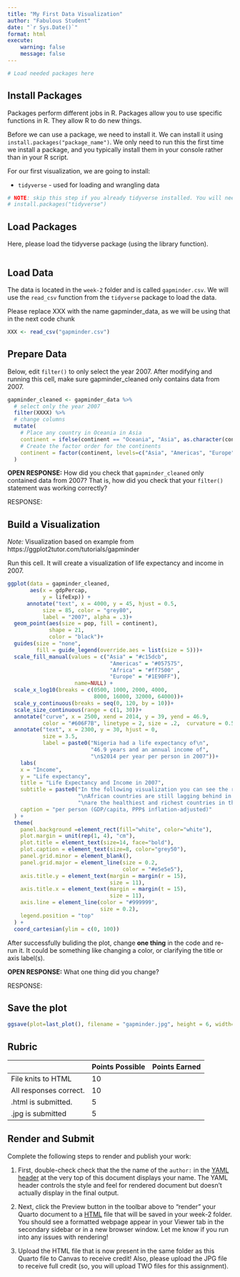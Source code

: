 ```yaml
---
title: "My First Data Visualization"
author: "Fabulous Student"
date: "`r Sys.Date()`"
format: html
execute:
    warning: false
    message: false
---
```

<!-- First, please replace "Fabulous Student" (in the YAML header) with your name! -->

```r
# Load needed packages here
```

## Install Packages

Packages perform different jobs in R. Packages allow you to use specific functions in R. They allow R to do new things.

Before we can use a package, we need to install it. We can install it using `install.packages("package_name")`. We only need to run this the first time we install a package, and you typically install them in your console rather than in your R script.

For our first visualization, we are going to install:

- `tidyverse` - used for loading and wrangling data

```r
# NOTE: skip this step if you already tidyverse installed. You will need to uncomment the code below to install the package. (i.e., remove the # symbol)
# install.packages("tidyverse")
```

## Load Packages

Here, please load the tidyverse package (using the library function).

```r

```


## Load Data

The data is located in the `week-2` folder and is called `gapminder.csv`. We will use the `read_csv` function from the `tidyverse` package to load the data.

Please replace XXX with the name gapminder_data, as we will be using that in the next code chunk

```r
XXX <- read_csv("gapminder.csv")
```

## Prepare Data

Below, edit `filter()` to only select the year 2007. After modifying and running this cell, make sure gapminder_cleaned only contains data from 2007.

```r
gapminder_cleaned <- gapminder_data %>% 
  # select only the year 2007
  filter(XXXX) %>%
  # change columns
  mutate(
    # Place any country in Oceania in Asia
    continent = ifelse(continent == "Oceania", "Asia", as.character(continent)),
    # Create the factor order for the continents
    continent = factor(continent, levels=c("Asia", "Americas", "Europe", "Africa"))
  ) 
```

**OPEN RESPONSE:** How did you check that `gapminder_cleaned` only contained data from 2007? That is, how did you check that your `filter()` statement was working correctly?

RESPONSE:

## Build a Visualization

*Note:* Visualization based on example from https://ggplot2tutor.com/tutorials/gapminder

Run this cell. It will create a visualization of life expectancy and income in 2007.

```r
ggplot(data = gapminder_cleaned, 
       aes(x = gdpPercap, 
           y = lifeExp)) +
      annotate("text", x = 4000, y = 45, hjust = 0.5,
           size = 85, color = "grey80",
           label = "2007", alpha = .3)+
  geom_point(aes(size = pop, fill = continent),
             shape = 21,
             color = "black")+
  guides(size = "none",
         fill = guide_legend(override.aes = list(size = 5)))+
  scale_fill_manual(values = c("Asia" = "#c15dcb",
                                "Americas" = "#057575",
                                "Africa" = "#ff7500" ,
                                "Europe" = "#1E90FF"),
                     name=NULL) +
  scale_x_log10(breaks = c(0500, 1000, 2000, 4000,
                           8000, 16000, 32000, 64000))+
  scale_y_continuous(breaks = seq(0, 120, by = 10))+
  scale_size_continuous(range = c(1, 30))+
  annotate("curve", x = 2500, xend = 2014, y = 39, yend = 46.9, 
           color = "#606F7B", linetype = 2, size = .2,  curvature = 0.5)+
  annotate("text", x = 2300, y = 30, hjust = 0,
           size = 3.5,
           label = paste0("Nigeria had a life expectancy of\n",
                          "46.9 years and an annual income of",
                          "\n$2014 per year per person in 2007"))+
    labs(
    x = "Income",
    y = "Life expectancy",
    title = "Life Expectancy and Income in 2007",
    subtitle = paste0("In the following visualization you can see the relationship between income and life expectancy among all countries in 2007.",
                      "\nAfrican countries are still lagging behind in terms of general life expectancy. The European and American countries",
                      "\nare the healthiest and richest countries in the world."),
    caption = "per person (GDP/capita, PPP$ inflation-adjusted)"
  ) +
  theme(
    panel.background =element_rect(fill="white", color="white"), 
    plot.margin = unit(rep(1, 4), "cm"),
    plot.title = element_text(size=14, face="bold"),
    plot.caption = element_text(size=8, color="grey50"),
    panel.grid.minor = element_blank(),
    panel.grid.major = element_line(size = 0.2, 
                                    color = "#e5e5e5"),
    axis.title.y = element_text(margin = margin(r = 15), 
                                size = 11),
    axis.title.x = element_text(margin = margin(t = 15), 
                                size = 11),
    axis.line = element_line(color = "#999999", 
                             size = 0.2),
    legend.position = "top"
  ) +
  coord_cartesian(ylim = c(0, 100))
```

After successfully buliding the plot, change **one thing** in the code and re-run it. It could be something like changing a color, or clarifying the title or axis label(s).

**OPEN RESPONSE:** What one thing did you change?

RESPONSE: 

## Save the plot

```r
ggsave(plot=last_plot(), filename = "gapminder.jpg", height = 6, width=10)
```

## Rubric

|                     | Points Possible | Points Earned |
|---------------------|-----------------|---------------|
| File knits to HTML  | 10              |               |
|All responses correct.  | 10              |               |
| .html is submitted. | 5               |               |
| .jpg is submitted   | 5               |               |


## Render and Submit

Complete the following steps to render and publish your work:

1.  First, double-check check that the the name of the `author:` in the [YAML header](https://bookdown.org/yihui/rmarkdown-cookbook/rmarkdown-anatomy.html#yaml-metadata) at the very top of this document displays your name. The YAML header controls the style and feel for rendered document but doesn't actually display in the final output.

2.  Next, click the Preview button in the toolbar above to "render" your Quarto document to a [HTML](https://bookdown.org/yihui/rmarkdown/html-document.html) file that will be saved in your week-2 folder. You should see a formatted webpage appear in your Viewer tab in the secondary sidebar or in a new browser window. Let me know if you run into any issues with rendering! 

3. Upload the HTML file that is now present in the same folder as this Quarto file to Canvas to receive credit! Also, please upload the JPG file to receive full credit (so, you will upload TWO files for this assignment).
